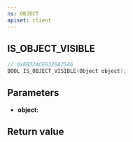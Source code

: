 ```yaml
---
ns: OBJECT
apiset: client
---
```

## IS_OBJECT_VISIBLE

```c
// 0x8B32ACE6326A7546
BOOL IS_OBJECT_VISIBLE(Object object);
```


## Parameters
* **object**:

## Return value